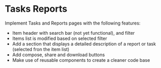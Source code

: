 # Tasks Reports
Implement Tasks and Reports pages with the following features:

- Item header with search bar (not yet functional), and filter
- Items list is modified based on selected filter
- Add a section that displays a detailed description of a report or task
(selected fron the item list)
- Add compose, share and download buttons
- Make use of reusable components to create a cleaner code base
